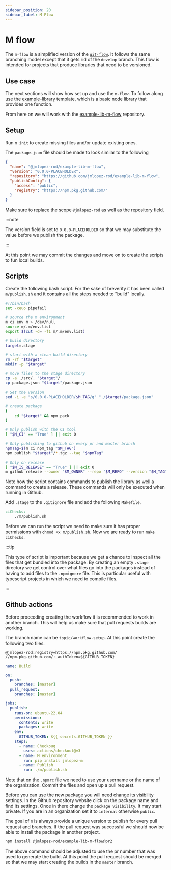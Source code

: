 ```yaml
---
sidebar_position: 20
sidebar_label: M Flow
---
```



# M flow

The `m-flow` is a simplified version of the [`git-flow`][git-flow]. It follows
the same branching model except that it gets rid of the `develop` branch. This
flow is intended for projects that produce libraries that need to be versioned.

## Use case

The next sections will show how set up and use the `m-flow`. To follow along use
the [example-library] template, which is a basic node library that provides one
function.

From here on we will work with the [example-lib-m-flow] repository.

## Setup

Run `m init` to create missing files and/or update existing ones.

<SvgImage href={initSvgUrl} />

The `package.json` file should be made to look similar to the following

```json
{
  "name": "@jmlopez-rod/example-lib-m-flow",
  "version": "0.0.0-PLACEHOLDER",
  "repository": "https://github.com/jmlopez-rod/example-lib-m-flow",
  "publishConfig": {
    "access": "public",
    "registry": "https://npm.pkg.github.com/"
  }
}
```

Make sure to replace the scope `@jmlopez-rod` as well as the repository field.

:::note

The version field is set to `0.0.0-PLACEHOLDER` so that we may substitute the
value before we publish the package.

:::

At this point we may commit the changes and move on to create the scripts to fun
local builds.

## Scripts

Create the following bash script. For the sake of breverity it has been called
`m/publish.sh` and it contains all the steps needed to "build" locally.

```bash title="m/publish.sh"
#!/bin/bash
set -xeuo pipefail

# source the m environment
m ci env m > /dev/null
source m/.m/env.list
export $(cut -d= -f1 m/.m/env.list)

# build directory
target=.stage

# start with a clean build directory
rm -rf "$target"
mkdir -p "$target"

# move files to the stage directory
cp -a ./src/. "$target"/
cp package.json "$target"/package.json

# Set the version
sed -i -e "s/0.0.0-PLACEHOLDER/$M_TAG/g" "./$target/package.json"

# create package
(
    cd "$target" && npm pack
)

# Only publish with the CI tool
[ "$M_CI" == "True" ] || exit 0

# Only publishing to github on every pr and master branch
npmTag=$(m ci npm_tag "$M_TAG")
npm publish "$target"/*.tgz --tag "$npmTag"

# Only on release
[ "$M_IS_RELEASE" == "True" ] || exit 0
m github release --owner "$M_OWNER" --repo "$M_REPO" --version "$M_TAG"
```

Note how the script contains commands to publish the library as well a command
to create a release. These commands will only be executed when running in
Github.

Add `.stage` to the `.gitignore` file and add the following `Makefile`.

```makefile
ciChecks:
	./m/publish.sh
```

Before we can run the script we need to make sure it has proper permissions with
`chmod +x m/publish.sh`. Now we are ready to run `make ciChecks`.

<SvgImage href={ciChecksSvgUrl} />

:::tip

This type of script is important because we get a chance to inspect all the
files that get bundled into the package. By creating an empty `.stage` directory
we get control over what files go into the packages instead of having to add
files to the `.npmignore` file. This is particular useful with typescript
projects in which we need to compile files.

:::

## Github actions

Before proceeding creating the workflow it is recommended to work in another
branch. This will help us make sure that pull requests builds are working.

The branch name can be `topic/workflow-setup`. At this point create the
following two files.

```properties title=".npmrc"
@jmlopez-rod:registry=https://npm.pkg.github.com/
//npm.pkg.github.com/:_authToken=${GITHUB_TOKEN}
```

```yaml title=".github/workflows/builder.yaml"
name: Build

on:
  push:
    branches: [master]
  pull_request:
    branches: [master]

jobs:
  publish:
    runs-on: ubuntu-22.04
    permissions:
      contents: write
      packages: write
    env:
      GITHUB_TOKEN: ${{ secrets.GITHUB_TOKEN }}
    steps:
      - name: Checkoug
        uses: actions/checkout@v3
      - name: M environment
        run: pip install jmlopez-m
      - name: Publish
        run: ./m/publish.sh
```

Note that on the `.npmrc` file we need to use your username or the name of the
organization. Commit the files and open up a pull request.

Before you can use the new package you will need change its visibility settings.
In the Github repository website click on the package name and find its
settings. Once in there change the `package visibility`. It may start private.
If you are in an organization set it to `internal` otherwise `public`.

The goal of `m` is always provide a unique version to publish for every pull
request and branches. If the pull request was successful we should now be able
to install the package in another project.

```bash
npm install @jmlopez-rod/example-lib-m-flow@pr2
```

The above command should be adjusted to use the pr number that was used to
generate the build. At this point the pull request should be merged so that we
may start creating the builds in the `master` branch.

[git-flow]: https://nvie.com/posts/a-successful-git-branching-model/
[github-flow]: https://docs.github.com/en/get-started/quickstart/github-flow
[example-library]: https://github.com/jmlopez-rod/example-library
[example-lib-m-flow]: https://github.com/jmlopez-rod/example-lib-m-flow

